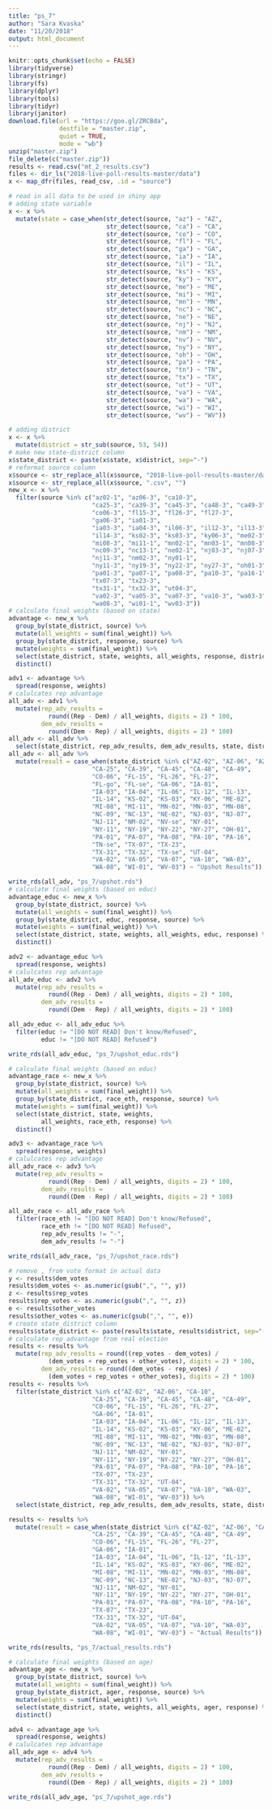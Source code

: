 ```yaml
---
title: "ps_7"
author: "Sara Kvaska"
date: "11/20/2018"
output: html_document
---
```


```r
knitr::opts_chunk$set(echo = FALSE)
library(tidyverse)
library(stringr)
library(fs)
library(dplyr)
library(tools)
library(tidyr)
library(janitor)
download.file(url = "https://goo.gl/ZRCBda",
              destfile = "master.zip",
              quiet = TRUE,
              mode = "wb")
unzip("master.zip")
file_delete(c("master.zip"))
results <- read.csv("mt_2_results.csv")
files <- dir_ls("2018-live-poll-results-master/data")
x <- map_dfr(files, read_csv, .id = "source") 
```

```r
# read in all data to be used in shiny app
# adding state variable 
x <- x %>% 
  mutate(state = case_when(str_detect(source, "az") ~ "AZ", 
                           str_detect(source, "ca") ~ "CA", 
                           str_detect(source, "co") ~ "CO", 
                           str_detect(source, "fl") ~ "FL", 
                           str_detect(source, "ga") ~ "GA", 
                           str_detect(source, "ia") ~ "IA", 
                           str_detect(source, "il") ~ "IL", 
                           str_detect(source, "ks") ~ "KS", 
                           str_detect(source, "ky") ~ "KY", 
                           str_detect(source, "me") ~ "ME", 
                           str_detect(source, "mi") ~ "MI", 
                           str_detect(source, "mn") ~ "MN", 
                           str_detect(source, "nc") ~ "NC", 
                           str_detect(source, "ne") ~ "NE", 
                           str_detect(source, "nj") ~ "NJ", 
                           str_detect(source, "nm") ~ "NM", 
                           str_detect(source, "nv") ~ "NV", 
                           str_detect(source, "ny") ~ "NY", 
                           str_detect(source, "oh") ~ "OH", 
                           str_detect(source, "pa") ~ "PA", 
                           str_detect(source, "tn") ~ "TN",
                           str_detect(source, "tx") ~ "TX", 
                           str_detect(source, "ut") ~ "UT", 
                           str_detect(source, "va") ~ "VA", 
                           str_detect(source, "wa") ~ "WA",
                           str_detect(source, "wi") ~ "WI", 
                           str_detect(source, "wv") ~ "WV"))

# adding district 
x <- x %>%
  mutate(district = str_sub(source, 53, 54))
# make new state-district column
x$state_district <- paste(x$state, x$district, sep="-")
# reformat source column 
x$source <- str_replace_all(x$source, "2018-live-poll-results-master/data/elections-poll-", "")
x$source <- str_replace_all(x$source, ".csv", "")
new_x <- x %>%
  filter(source %in% c("az02-1", "az06-3", "ca10-3",
                       "ca25-3", "ca39-3", "ca45-3", "ca48-3", "ca49-3",
                       "co06-3", "fl15-3", "fl26-3", "fl27-3",
                       "ga06-3", "ia01-3",
                       "ia03-3", "ia04-3", "il06-3", "il12-3", "il13-3",
                       "il14-3", "ks02-3", "ks03-3", "ky06-3", "me02-3",
                       "mi08-3", "mi11-1", "mn02-1", "mn03-1", "mn08-3",
                       "nc09-3", "nc13-1", "ne02-1", "nj03-3", "nj07-3",
                       "nj11-3", "nm02-3", "ny01-1",
                       "ny11-3", "ny19-3", "ny22-3", "ny27-3", "oh01-3",
                       "pa01-3", "pa07-1", "pa08-3", "pa10-3", "pa16-1",
                       "tx07-3", "tx23-3",
                       "tx31-1", "tx32-3", "ut04-3",
                       "va02-3", "va05-3", "va07-3", "va10-3", "wa03-3",
                       "wa08-3", "wi01-1", "wv03-3"))
# calculate final weights (based on state)
advantage <- new_x %>%
  group_by(state_district, source) %>%
  mutate(all_weights = sum(final_weight)) %>%
  group_by(state_district, response, source) %>%
  mutate(weights = sum(final_weight)) %>%
  select(state_district, state, weights, all_weights, response, district) %>%
  distinct()

adv1 <- advantage %>%
  spread(response, weights)
# calulcates rep advantage
all_adv <- adv1 %>%
  mutate(rep_adv_results = 
           round((Rep - Dem) / all_weights, digits = 2) * 100, 
         dem_adv_results = 
           round((Dem - Rep) / all_weights, digits = 2) * 100)
all_adv <- all_adv %>%
  select(state_district, rep_adv_results, dem_adv_results, state, district)
all_adv <- all_adv %>%
  mutate(result = case_when(state_district %in% c("AZ-02", "AZ-06", "AZ-se", "CA-10",
                       "CA-25", "CA-39", "CA-45", "CA-48", "CA-49",
                       "CO-06", "FL-15", "FL-26", "FL-27",
                       "FL-go", "FL-se", "GA-06", "IA-01",
                       "IA-03", "IA-04", "IL-06", "IL-12", "IL-13",
                       "IL-14", "KS-02", "KS-03", "KY-06", "ME-02",
                       "MI-08", "MI-11", "MN-02", "MN-03", "MN-08",
                       "NC-09", "NC-13", "NE-02", "NJ-03", "NJ-07",
                       "NJ-11", "NM-02", "NV-se", "NY-01",
                       "NY-11", "NY-19", "NY-22", "NY-27", "OH-01",
                       "PA-01", "PA-07", "PA-08", "PA-10", "PA-16",
                       "TN-se", "TX-07", "TX-23",
                       "TX-31", "TX-32", "TX-se", "UT-04",
                       "VA-02", "VA-05", "VA-07", "VA-10", "WA-03",
                       "WA-08", "WI-01", "WV-03") ~ "Upshot Results"))

write_rds(all_adv, "ps_7/upshot.rds")
# calculate final weights (based on educ)
advantage_educ <- new_x %>%
  group_by(state_district, source) %>%
  mutate(all_weights = sum(final_weight)) %>%
  group_by(state_district, educ, response, source) %>%
  mutate(weights = sum(final_weight)) %>%
  select(state_district, state, weights, all_weights, educ, response) %>%
  distinct()

adv2 <- advantage_educ %>%
  spread(response, weights)
# calulcates rep advantage
all_adv_educ <- adv2 %>%
  mutate(rep_adv_results = 
           round((Rep - Dem) / all_weights, digits = 2) * 100, 
         dem_adv_results = 
           round((Dem - Rep) / all_weights, digits = 2) * 100)

all_adv_educ <- all_adv_educ %>%
  filter(educ != "[DO NOT READ] Don't know/Refused", 
         educ != "[DO NOT READ] Refused")

write_rds(all_adv_educ, "ps_7/upshot_educ.rds")

# calculate final weights (based on educ)
advantage_race <- new_x %>%
  group_by(state_district, source) %>%
  mutate(all_weights = sum(final_weight)) %>%
  group_by(state_district, race_eth, response, source) %>%
  mutate(weights = sum(final_weight)) %>%
  select(state_district, state, weights,
         all_weights, race_eth, response) %>%
  distinct()

adv3 <- advantage_race %>%
  spread(response, weights)
# calulcates rep advantage
all_adv_race <- adv3 %>%
  mutate(rep_adv_results = 
           round((Rep - Dem) / all_weights, digits = 2) * 100, 
         dem_adv_results = 
           round((Dem - Rep) / all_weights, digits = 2) * 100)

all_adv_race <- all_adv_race %>%
  filter(race_eth != "[DO NOT READ] Don't know/Refused", 
         race_eth != "[DO NOT READ] Refused", 
         rep_adv_results != "-", 
         dem_adv_results != "-")

write_rds(all_adv_race, "ps_7/upshot_race.rds")

# remove , from vote format in actual data
y <- results$dem_votes
results$dem_votes <- as.numeric(gsub(",", "", y))
z <- results$rep_votes
results$rep_votes <- as.numeric(gsub(",", "", z))
e <- results$other_votes 
results$other_votes <- as.numeric(gsub(",", "", e))
# create state_district column
results$state_district <- paste(results$state, results$district, sep="-")
# calculate rep advantage from real election
results <- results %>%
  mutate(rep_adv_results = round((rep_votes - dem_votes) / 
           (dem_votes + rep_votes + other_votes), digits = 2) * 100, 
         dem_adv_results = round((dem_votes - rep_votes) / 
           (dem_votes + rep_votes + other_votes), digits = 2) * 100)
results <- results %>%
  filter(state_district %in% c("AZ-02", "AZ-06", "CA-10",
                       "CA-25", "CA-39", "CA-45", "CA-48", "CA-49",
                       "CO-06", "FL-15", "FL-26", "FL-27",
                       "GA-06", "IA-01",
                       "IA-03", "IA-04", "IL-06", "IL-12", "IL-13",
                       "IL-14", "KS-02", "KS-03", "KY-06", "ME-02",
                       "MI-08", "MI-11", "MN-02", "MN-03", "MN-08",
                       "NC-09", "NC-13", "NE-02", "NJ-03", "NJ-07",
                       "NJ-11", "NM-02", "NY-01",
                       "NY-11", "NY-19", "NY-22", "NY-27", "OH-01",
                       "PA-01", "PA-07", "PA-08", "PA-10", "PA-16",
                       "TX-07", "TX-23",
                       "TX-31", "TX-32", "UT-04",
                       "VA-02", "VA-05", "VA-07", "VA-10", "WA-03",
                       "WA-08", "WI-01", "WV-03")) %>%
  select(state_district, rep_adv_results, dem_adv_results, state, district)

results <- results %>%
  mutate(result = case_when(state_district %in% c("AZ-02", "AZ-06", "CA-10",
                       "CA-25", "CA-39", "CA-45", "CA-48", "CA-49",
                       "CO-06", "FL-15", "FL-26", "FL-27",
                       "GA-06", "IA-01",
                       "IA-03", "IA-04", "IL-06", "IL-12", "IL-13",
                       "IL-14", "KS-02", "KS-03", "KY-06", "ME-02",
                       "MI-08", "MI-11", "MN-02", "MN-03", "MN-08",
                       "NC-09", "NC-13", "NE-02", "NJ-03", "NJ-07",
                       "NJ-11", "NM-02", "NY-01",
                       "NY-11", "NY-19", "NY-22", "NY-27", "OH-01",
                       "PA-01", "PA-07", "PA-08", "PA-10", "PA-16",
                       "TX-07", "TX-23",
                       "TX-31", "TX-32", "UT-04",
                       "VA-02", "VA-05", "VA-07", "VA-10", "WA-03",
                       "WA-08", "WI-01", "WV-03") ~ "Actual Results"))

write_rds(results, "ps_7/actual_results.rds")

# calculate final weights (based on age)
advantage_age <- new_x %>%
  group_by(state_district, source) %>%
  mutate(all_weights = sum(final_weight)) %>%
  group_by(state_district, ager, response, source) %>%
  mutate(weights = sum(final_weight)) %>%
  select(state_district, state, weights, all_weights, ager, response) %>%
  distinct()

adv4 <- advantage_age %>%
  spread(response, weights)
# calulcates rep advantage
all_adv_age <- adv4 %>%
  mutate(rep_adv_results = 
           round((Rep - Dem) / all_weights, digits = 2) * 100, 
         dem_adv_results = 
           round((Dem - Rep) / all_weights, digits = 2) * 100)

write_rds(all_adv_age, "ps_7/upshot_age.rds")

```


